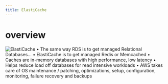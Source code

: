 ```yaml
---
title: ElastiCache
---
```


# overview
![ElastiCache](./ElastiCache.png)
• The same way RDS is to get managed Relational Databases...
• ElastiCache is to get managed Redis or Memcached
• Caches are in-memory databases with high performance, low latency
• Helps reduce load off databases for read intensive workloads
• AWS takes care of OS maintenance / patching, optimizations, setup, configuration, monitoring, failure recovery and backups
